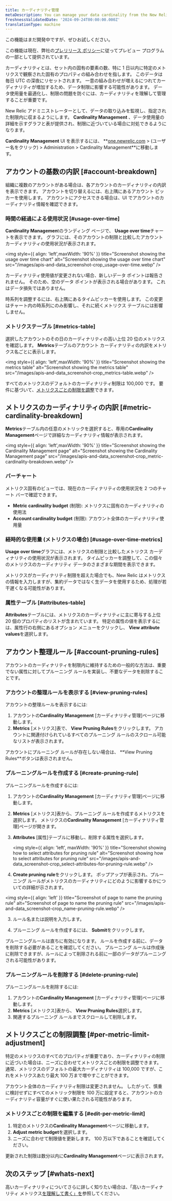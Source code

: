 ```yaml
---
title: カーディナリティ管理
metaDescription: You can manage your data cardinality from the New Relic UI.
freshnessValidatedDate: '2024-09-24T00:00:00.000Z'
translationType: machine
---
```


<Callout title="プレビュー">
  この機能はまだ開発中ですが、ぜひお試しください。

  この機能は現在、弊社の[プレリリース ポリシー](/docs/licenses/license-information/referenced-policies/new-relic-pre-release-policy)に従ってプレビュー プログラムの一部として提供されています。
</Callout>

カーディナリティとは、セット内の固有の要素の数、特に 1 日以内に特定のメトリクスで観察された固有のプロパティの組み合わせを指します。 このデータは毎日 UTC の深夜にリセットされます。 一意の組み合わせが増えるにつれてカーディナリティが増加するため、データ制限に影響する可能性があります。 データ使用量を最適化し、制限の問題を防ぐには、カーディナリティを理解して管理することが重要です。

New Relic アドミニストレーターとして、データの取り込みを監視し、指定された制限内に収まるようにします。 <DNT>**Cardinality Management**</DNT> 、データ使用量の詳細を示すグラフと表が提供され、制限に近づいている場合に対処できるようになります。

**<DNT>Cardinality Management</DNT>** UI を表示するには、 **<DNT>[one.newrelic.com](https://one.newrelic.com)</DNT> &gt; (ユーザー名をクリック) &gt; <DNT>Administration &gt; Cardinality Management</DNT>**に移動します。

## アカウントの基数の内訳 [#account-breakdown]

組織に複数のアカウントがある場合は、各アカウントのカーディナリティの内訳を表示できます。 アカウントを切り替えるには、右上隅にあるアカウント ピッカーを使用します。 アカウントにアクセスできる場合は、UI でアカウントのカーディナリティ情報を確認できます。

### 時間の経過による使用状況 [#usage-over-time]

<DNT>**Cardinality Managemen**t</DNT>のランディング ページで、 <DNT>**Usage over time**</DNT>チャートを表示できます。 グラフには、そのアカウントの制限と比較したアカウント カーディナリティの使用状況が表示されます。

<img style={{ align: 'left',maxWidth: '90%' }} title="Screenshot showing the usage over time chart" alt="Screenshot showing the usage over time chart" src="/images/apis-and-data_screenshot-crop_usage-over-time.webp" />

<Callout variant="tip">
  カーディナリティ使用値が変更されない場合、新しいデータ ポイントは報告されません。 そのため、空のデータ ポイントが表示される場合があります。 これはデータ損失ではありません。
</Callout>

時系列を調整するには、右上隅にあるタイムピッカーを使用します。 この変更はチャート内の時系列にのみ影響し、それに続くメトリクス テーブルには影響しません。

### メトリクステーブル [#metrics-table]

選択したアカウントのその日のカーディナリティの高い上位 20 位のメトリクスを確認します。 <DNT>**Metrics**</DNT>テーブルのアカウント カーディナリティの内訳をメトリクス名ごとに表示します。

<img style={{ align: 'left',maxWidth: '90%' }} title="Screenshot showing the metrics table" alt="Screenshot showing the metrics table" src="/images/apis-and-data_screenshot-crop_metrics-table.webp" />

すべてのメトリクスのデフォルトのカーディナリティ制限は 100,000 です。 要件に基づいて、[メトリクスごとの制限を調整](#per-metric-limit-adjustment)できます。

## メトリクスのカーディナリティの内訳 [#metric-cardinality-breakdown]

<DNT>**Metrics**</DNT>テーブル内の任意のメトリックを選択すると、専用の<DNT>**Cardinality Management**</DNT>ページで詳細なカーディナリティ情報が表示されます。

<img style={{ align: 'left',maxWidth: '90%' }} title="Screenshot showing the Cardinality Management page" alt="Screenshot showing the Cardinality Management page" src="/images/apis-and-data_screenshot-crop_metric-cardinality-breakdown.webp" />

### バーチャート

メトリクス固有のビューでは、現在のカーディナリティの使用状況を 2 つのチャート バーで確認できます。

* <DNT>**Metric cardinality budget**</DNT> (制限): メトリクスに固有のカーディナリティの使用法
* <DNT>**Account cardinality budget**</DNT> (制限): アカウント全体のカーディナリティ使用量

### 経時的な使用量 (メトリクスの場合) [#usage-over-time-metrics]

<DNT>**Usage over time**</DNT>グラフには、メトリクスの制限と比較したメトリクス カーディナリティの使用状況が表示されます。 タイムピッカーを調整して、この個々のメトリクスのカーディナリティ データのさまざまな期間を表示できます。

<Callout variant="tip">
  メトリクスがカーディナリティ制限を超えた場合でも、New Relic はメトリクスの情報を入力しますが、集約データではなく生データを使用するため、処理が若干遅くなる可能性があります。
</Callout>

### 属性テーブル [#attributes-table]

<DNT>**Attributes**</DNT>テーブルには、メトリクスのカーディナリティに主に寄与する上位 20 個のプロパティのリストが含まれています。 特定の属性の値を表示するには、属性行の右側にあるオプション メニューをクリックし、 <DNT>**View attribute values**</DNT>を選択します。

## アカウント整理ルール [#account-pruning-rules]

アカウントのカーディナリティを制限内に維持するための一般的な方法は、重要でない属性に対してプルーニング ルールを実装し、不要なデータを削除することです。

### アカウントの整理ルールを表示する [#view-pruning-rules]

アカウントの整理ルールを表示するには:

1. アカウントの**Cardinality Management** \[カーディナリティ管理]ページに移動します。
2. **Metrics** \[メトリクス]表で、 <DNT>**View Pruning Rules**</DNT>をクリックします。 アカウントに関連付けられているすべてのプルーニング ルールのスクロール可能なリストが表示されます。

<Callout variant="tip">
  アカウントにプルーニング ルールが存在しない場合は、 <DNT>**View Pruning Rules**</DNT>ボタンは表示されません。
</Callout>

### プルーニングルールを作成する [#create-pruning-rule]

プルーニングルールを作成するには:

1. アカウントの**Cardinality Management** \[カーディナリティ管理]ページに移動します。

2. **Metrics** \[メトリクス]表から、プルーニング ルールを作成するメトリクスを選択します。 メトリクスの**Cardinality Management** \[カーディナリティ管理]ページが開きます。

3. **Attributes** \[属性]テーブルに移動し、削除する属性を選択します。

   <img style={{ align: 'left', maxWidth: '90%' }} title="Screenshot showing how to select attributes for pruning rule" alt="Screenshot showing how to select attributes for pruning rule" src="/images/apis-and-data_screenshot-crop_select-attributes-for-pruning-rule.webp" />

4. <DNT>**Create pruning rule**</DNT>をクリックします。 ポップアップが表示され、プルーニング ルールがメトリクスのカーディナリティにどのように影響するかについての詳細が示されます。

<img style={{ align: 'left' }} title="Screenshot of page to name the pruning rule" alt="Screenshot of page to name the pruning rule" src="/images/apis-and-data_screenshot-crop_name-pruning-rule.webp" />

3. ルール名または説明を入力します。

4. プルーニング ルールを作成するには、 <DNT>**Submit**</DNT>をクリックします。

<Callout variant="important">
  プルーニングルールは直ちに有効になります。 ルールを作成する前に、データを削除する必要があることを確認してください。 プルーニング ルールは作成後に削除できますが、ルールによって削除される前に一部のデータがプルーニングされる可能性があります。
</Callout>

### プルーニングルールを削除する [#delete-pruning-rule]

プルーニングルールを削除するには:

1. アカウントの**Cardinality Management** \[カーディナリティ管理]ページに移動します。
2. **Metrics** \[メトリクス]表から、 <DNT>**View Pruning Rules**</DNT>選択します。
3. 関連するプルーニング ルールまでスクロールして削除します。

## メトリクスごとの制限調整 [#per-metric-limit-adjustment]

特定のメトリクスのすべてのプロパティが重要であり、カーディナリティの制限に近づいた場合は、ニーズに合わせてメトリクスごとの制限を調整できます。 通常、メトリクスのデフォルトの最大カーディナリティは 100,000 ですが、これをメトリクスあたり最大 100 万まで増やすことができます。

<Callout variant="tip">
  アカウント全体のカーディナリティ制限は変更されません。 したがって、慎重に検討せずにすべてのメトリック制限を 100 万に設定すると、アカウントのカーディナリティ容量がすぐに使い果たされる可能性があります。
</Callout>

### メトリクスごとの制限を編集する [#edit-per-metric-limit]

1. 特定のメトリクスの<DNT>**Cardinality Management**</DNT>ページに移動します。
2. <DNT>**Adjust metric budget**</DNT>を選択します。
3. ニーズに合わせて制限値を更新します。 100 万以下であることを確認してください。

更新された制限は数分以内に<DNT>**Cardinality Management**</DNT>ページに表示されます。

## 次のステップ [#whats-next]

高いカーディナリティについてさらに詳しく知りたい場合は、「高いカーディナリティ メトリクス[を理解して書く」を](/docs/data-apis/ingest-apis/metric-api/NRQL-high-cardinality-metrics/)参照してください。